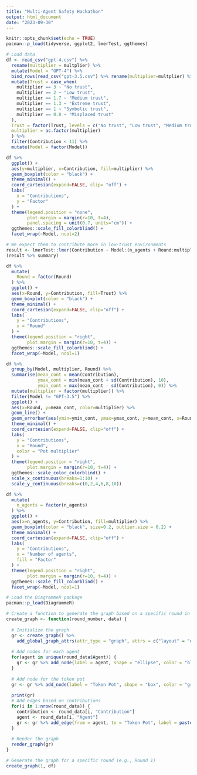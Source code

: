 ```yaml
---
title: "Multi-Agent Safety Hackathon"
output: html_document
date: "2023-09-30"
---
```


```r
knitr::opts_chunk$set(echo = TRUE)
pacman::p_load(tidyverse, ggplot2, lmerTest, ggthemes)
```

```r
# Load data
df <- read_csv("gpt-4.csv") %>% 
  rename(multiplier = multplier) %>% 
  mutate(Model = "GPT-4") %>% 
  bind_rows(read_csv("gpt-3.5.csv") %>% rename(multiplier=multplier) %>% mutate(Model = "GPT-3.5")) %>% 
  mutate(Trust = case_when(
    multiplier == 3 ~ "No trust",
    multiplier == 2 ~ "Low trust",
    multiplier == 1.7 ~ "Medium trust",
    multiplier == 1.3 ~ "Extreme trust",
    multiplier == 1 ~ "Symbolic trust",
    multiplier == 0.8 ~ "Misplaced trust"
  ),
  Trust = factor(Trust, levels = c("No trust", "Low trust", "Medium trust", "Extreme trust", "Symbolic trust", "Misplaced trust")),
  multiplier = as.factor(multiplier)
  ) %>% 
  filter(Contribution < 11) %>% 
  mutate(Model = factor(Model))

df %>% 
  ggplot() +
  aes(y=multiplier, x=Contribution, fill=multiplier) %>% 
  geom_boxplot(color = "black") +
  theme_minimal() +
  coord_cartesian(expand=FALSE, clip= "off") +
  labs(
    x = "Contributions",
    y = "Factor"
  ) +
  theme(legend.position = "none",
        plot.margin = margin(r=10, t=4),
        panel.spacing = unit(0.7, units="cm")) +
  ggthemes::scale_fill_colorblind() +
  facet_wrap(~Model, ncol=2)

# We expect them to contribute more in low-trust environments
result <- lmerTest::lmer(Contribution ~ Model:(n_agents + Round:multiplier) + (1|Game), data = df %>% filter(!(multiplier %in% c("0.8", "3"))))
(result %>% summary)
```

```r
df %>% 
  mutate(
    Round = factor(Round)
  ) %>% 
  ggplot() +
  aes(x=Round, y=Contribution, fill=Trust) %>% 
  geom_boxplot(color = "black") +
  theme_minimal() +
  coord_cartesian(expand=FALSE, clip="off") +
  labs(
    y = "Contributions",
    x = "Round"
  ) +
  theme(legend.position = "right",
        plot.margin = margin(r=10, t=4)) +
  ggthemes::scale_fill_colorblind() +
  facet_wrap(~Model, ncol=1)
```
```r
df %>% 
  group_by(Model, multiplier, Round) %>%
  summarise(mean_cont = mean(Contribution),
            ymax_cont = min(mean_cont + sd(Contribution), 10),
            ymin_cont = max(mean_cont - sd(Contribution), 0)) %>% 
  mutate(multiplier = factor(multiplier)) %>% 
  filter(Model != "GPT-3.5") %>% 
  ggplot() +
  aes(x=Round, y=mean_cont, color=multiplier) %>% 
  geom_line() +
  geom_errorbar(aes(ymin=ymin_cont, ymax=ymax_cont, y=mean_cont, x=Round, xmin=Round, xmax=Round, color=multiplier), width=0.2, alpha=0.5) +
  theme_minimal() +
  coord_cartesian(expand=FALSE, clip="off") +
  labs(
    y = "Contributions",
    x = "Round",
    color = "Pot multiplier"
  ) +
  theme(legend.position = "right",
        plot.margin = margin(r=10, t=4)) +
  ggthemes::scale_color_colorblind() +
  scale_x_continuous(breaks=1:10) +
  scale_y_continuous(breaks=c(0,2,4,6,8,10))

```

```r
df %>% 
  mutate(
    n_agents = factor(n_agents)
  ) %>% 
  ggplot() +
  aes(x=n_agents, y=Contribution, fill=multiplier) %>% 
  geom_boxplot(color = "black", size=0.2, outlier.size = 0.2) +
  theme_minimal() +
  coord_cartesian(expand=FALSE, clip="off") +
  labs(
    y = "Contributions",
    x = "Number of agents",
    fill = "Factor"
  ) +
  theme(legend.position = "right",
        plot.margin = margin(r=10, t=4)) +
  ggthemes::scale_fill_colorblind() +
  facet_wrap(~Model, ncol=1)
```

```r
# Load the DiagrammeR package
pacman::p_load(DiagrammeR)

# Create a function to generate the graph based on a specific round in the data
create_graph <- function(round_number, data) {
  
  # Initialize the graph
  gr <- create_graph() %>%
    add_global_graph_attrs(attr_type = "graph", attrs = c("layout" = "dot"))
  
  # Add nodes for each agent
  for(agent in unique(round_data$Agent)) {
    gr <- gr %>% add_node(label = agent, shape = "ellipse", color = "blue")
  }
  
  # Add node for the token pot
  gr <- gr %>% add_node(label = "Token Pot", shape = "box", color = "green")
  
  print(gr)
  # Add edges based on contributions
  for(i in 1:nrow(round_data)) {
    contribution <- round_data[i, "Contribution"]
    agent <- round_data[i, "Agent"]
    gr <- gr %>% add_edge(from = agent, to = "Token Pot", label = paste("Contributes", contribution))
  }
  
  # Render the graph
  render_graph(gr)
}

# Generate the graph for a specific round (e.g., Round 1)
create_graph(1, df)

```

